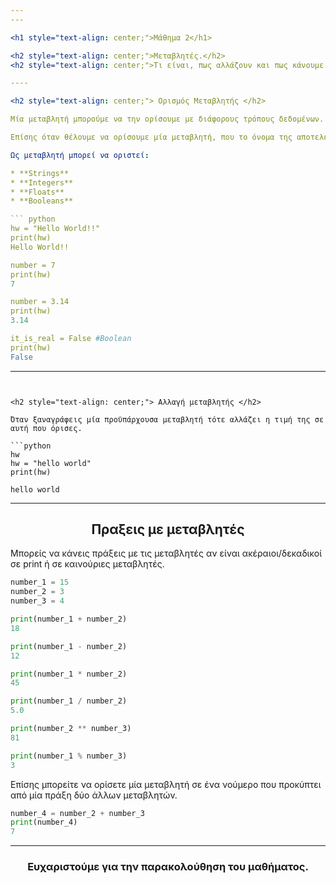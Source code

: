 ```yaml
---
---

<h1 style="text-align: center;">Μάθημα 2</h1>

<h2 style="text-align: center;">Μεταβλητές.</h2>
<h2 style="text-align: center;">Τι είναι, πως αλλάζουν και πως κάνουμε πράξεις με αυτές.</h2>

----

<h2 style="text-align: center;"> Ορισμός Μεταβλητής </h2>

Μία μεταβλητή μπορούμε να την ορίσουμε με διάφορους τρόπους δεδομένων.

Επίσης όταν θέλουμε να ορίσουμε μία μεταβλητή, που το όνομα της αποτελείτε από παραπάνω από μία λέξεις, τότε μεταξύ αυτών των λέξεων πρέπει να βάλουμε μία κάτω παύλα (_).

Ως μεταβλητή μπορεί να οριστεί: 

* **Strings** 
* **Integers**
* **Floats** 
* **Booleans**

``` python
hw = "Hello World!!"
print(hw)
Hello World!!

number = 7 
print(hw)
7

number = 3.14 
print(hw)
3.14

it_is_real = False #Boolean
print(hw)
False 
```

---
```


<h2 style="text-align: center;"> Αλλαγή μεταβλητής </h2>

Όταν ξαναγράφεις μία προϋπάρχουσα μεταβλητή τότε αλλάζει η τιμή της σε αυτή που όρισες.

```python
hw 
hw = "hello world"
print(hw)

hello world 
```

---

<h2 style="text-align: center;"> Πραξεις με μεταβλητές </h2>

Μπορείς να κάνεις πράξεις με τις μεταβλητές αν είναι ακέραιοι/δεκαδικοί σε print ή σε καινούριες μεταβλητές.
```python
number_1 = 15
number_2 = 3
number_3 = 4

print(number_1 + number_2)
18

print(number_1 - number_2)
12

print(number_1 * number_2)
45

print(number_1 / number_2)
5.0

print(number_2 ** number_3)
81

print(number_1 % number_3)
3

```

Επίσης μπορείτε να ορίσετε μία μεταβλητή σε ένα νούμερο που προκύπτει από μία πράξη δύο άλλων μεταβλητών.

```python
number_4 = number_2 + number_3
print(number_4)
7
```

---

<h3 style="text-align: center;">Ευχαριστούμε για την παρακολούθηση του μαθήματος.</h3>
